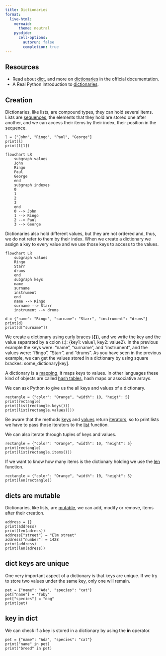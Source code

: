 ```yaml
---
title: Dictionaries
format:
  live-html:
    mermaid:
      theme: neutral
    pyodide:
      cell-options:
        autorun: false
        completion: true
---
```


## Resources

- Read about [dict](https://docs.python.org/3/library/stdtypes.html#typesmapping), and more on [dictionaries](https://docs.python.org/3/tutorial/datastructures.html#dictionaries) in the official documentation.
- A Real Python introduction to [dictionaries](https://realpython.com/python-dicts/).

## Creation

Dictionaries, like lists, are compound types, they can hold several items.
Lists are [sequences](https://docs.python.org/3/glossary.html#term-sequence), the elements that they hold are stored one after another, and we can access their items by their index, their position in the sequence.

```pyodide
l = ["John", "Ringo", "Paul", "George"]
print(l)
print(l[1])
```

```mermaid
flowchart LR
    subgraph values
    John
    Ringo
    Paul
    George
    end
    subgraph indexes
    0
    1
    2
    3
    end
    0 --> John
    1 --> Ringo
    2 --> Paul
    3 --> George
```

Dictionaries also hold different values, but they are not ordered and, thus, we do not refer to them by their index.
When we create a dictionary we assign a key to every value and we use those keys to access to the values.

```mermaid
flowchart LR
    subgraph values
    Ringo
    Starr
    drums
    end
    subgraph keys
    name
    surname
    instrument
    end
    name --> Ringo
    surname --> Starr
    instrument --> drums
```

```pyodide
d = {"name": "Ringo", "surname": "Starr", "instrument": "drums"}
print(d)
print(d["surname"])
```

We create a dictionary using curly braces (**{}**), and we write the key and the value separated by a colon (**:**): {key1: value1, key2: value2}.
In the previous example the keys were: "name", "surname", and "instrument", and the values were: "Ringo", "Starr", and "drums".
As you have seen in the previous example, we can get the values stored in a dictionary by using square brackes: some_dictionary[key].

A dictionary is a [mapping](https://docs.python.org/3/glossary.html#term-mapping), it maps keys to values.
In other languages these kind of objects are called [hash tables](https://en.wikipedia.org/wiki/Hash_table), hash maps or associative arrays.

We can ask Python to give us the all keys and values of a dictionary.

```pyodide
rectangle = {"color": "Orange", "width": 10, "heigt": 5}
print(rectangle)
print(list(rectangle.keys()))
print(list(rectangle.values()))
```

Be aware that the methods [keys](https://docs.python.org/3/library/stdtypes.html#dict.keys) and [values](https://docs.python.org/3/library/stdtypes.html#dict.values) return [iterators](https://docs.python.org/3/glossary.html#term-iterator), so to print lists we have to pass those iterators to the [list](https://docs.python.org/3/library/functions.html#func-list) function.

We can also iterate through tuples of keys and values.

```pyodide
rectangle = {"color": "Orange", "width": 10, "height": 5}
print(rectangle)
print(list(rectangle.items()))
```

If we want to know how many items is the dictionary holding we use the [len](https://docs.python.org/3/library/functions.html#len) function.

```pyodide
rectangle = {"color": "Orange", "width": 10, "height": 5}
print(len(rectangle))
```

## dicts are mutable

Dictionaries, like lists, are [mutable](https://docs.python.org/3/glossary.html#term-mutable), we can add, modify or remove, items after their creation.

```pyodide
address = {}
print(address)
print(len(adress))
address["street"] = "Elm street"
address["number"] = 1428
print(address)
print(len(adress))
```

## dict keys are unique

One very important aspect of a dictionary is that keys are unique.
If we try to store two values under the same key, only one will remain.

```pyodide
pet = {"name": "Ada", "species": "cat"}
pet["name"] = "Toby"
pet["species"] = "dog"
print(pet)
```

## key in dict

We can check if a key is stored in a dictionary by using the **in** operator.

```pyodide
pet = {"name": "Ada", "species": "cat"}
print("name" in pet)
print("breed" in pet)

```
